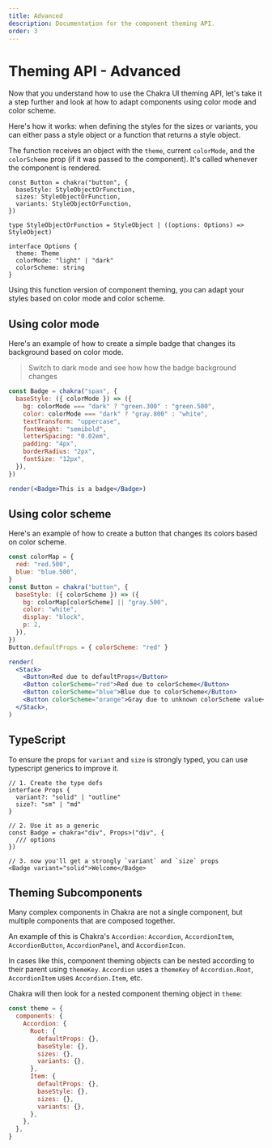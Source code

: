 ```yaml
---
title: Advanced
description: Documentation for the component theming API.
order: 3
---
```


# Theming API - Advanced

Now that you understand how to use the Chakra UI theming API, let's take it a
step further and look at how to adapt components using color mode and color
scheme.

Here's how it works: when defining the styles for the sizes or variants, you can
either pass a style object or a function that returns a style object.

The function receives an object with the `theme`, current `colorMode`, and the
`colorScheme` prop (if it was passed to the component). It's called whenever the
component is rendered.

```tsx live=false
const Button = chakra("button", {
  baseStyle: StyleObjectOrFunction,
  sizes: StyleObjectOrFunction,
  variants: StyleObjectOrFunction,
})

type StyleObjectOrFunction = StyleObject | ((options: Options) => StyleObject)

interface Options {
  theme: Theme
  colorMode: "light" | "dark"
  colorScheme: string
}
```

Using this function version of component theming, you can adapt your styles
based on color mode and color scheme.

## Using color mode

Here's an example of how to create a simple badge that changes its background
based on color mode.

> Switch to dark mode and see how how the badge background changes

```jsx isManual=true
const Badge = chakra("span", {
  baseStyle: ({ colorMode }) => ({
    bg: colorMode === "dark" ? "green.300" : "green.500",
    color: colorMode === "dark" ? "gray.800" : "white",
    textTransform: "uppercase",
    fontWeight: "semibold",
    letterSpacing: "0.02em",
    padding: "4px",
    borderRadius: "2px",
    fontSize: "12px",
  }),
})

render(<Badge>This is a badge</Badge>)
```

## Using color scheme

Here's an example of how to create a button that changes its colors based on
color scheme.

```jsx isManual=true
const colorMap = {
  red: "red.500",
  blue: "blue.500",
}
const Button = chakra("button", {
  baseStyle: ({ colorScheme }) => ({
    bg: colorMap[colorScheme] || "gray.500",
    color: "white",
    display: "block",
    p: 2,
  }),
})
Button.defaultProps = { colorScheme: "red" }

render(
  <Stack>
    <Button>Red due to defaultProps</Button>
    <Button colorScheme="red">Red due to colorScheme</Button>
    <Button colorScheme="blue">Blue due to colorScheme</Button>
    <Button colorScheme="orange">Gray due to unknown colorScheme value</Button>
  </Stack>,
)
```

## TypeScript

To ensure the props for `variant` and `size` is strongly typed, you can use
typescript generics to improve it.

```tsx live=false
// 1. Create the type defs
interface Props {
  variant?: "solid" | "outline"
  size?: "sm" | "md"
}

// 2. Use it as a generic
const Badge = chakra<"div", Props>("div", {
  /// options
})

// 3. now you'll get a strongly `variant` and `size` props
<Badge variant="solid">Welcome</Badge>
```

## Theming Subcomponents

Many complex components in Chakra are not a single component, but multiple
components that are composed together.

An example of this is Chakra's `Accordion`: `Accordion`, `AccordionItem`,
`AccordionButton`, `AccordionPanel`, and `AccordionIcon`.

In cases like this, component theming objects can be nested according to their
parent using `themeKey`. `Accordion` uses a `themeKey` of `Accordion.Root`,
`AccordionItem` uses `Accordion.Item`, etc.

Chakra will then look for a nested component theming object in `theme`:

```jsx live=false
const theme = {
  components: {
    Accordion: {
      Root: {
        defaultProps: {},
        baseStyle: {},
        sizes: {},
        variants: {},
      },
      Item: {
        defaultProps: {},
        baseStyle: {},
        sizes: {},
        variants: {},
      },
    },
  },
}
```
